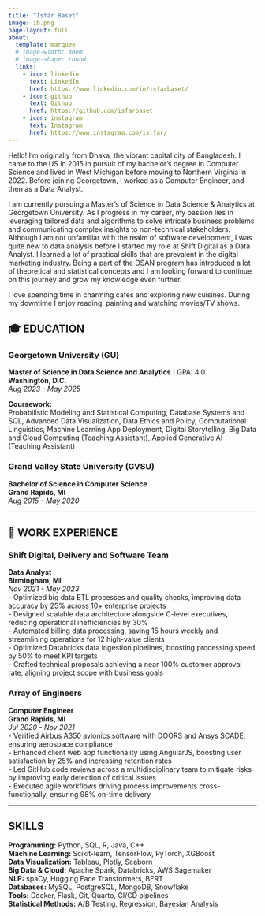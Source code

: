 ```yaml
---
title: "Isfar Baset"
image: ib.png
page-layout: full
about:
  template: marquee
  # image-width: 30em
  # image-shape: round
  links:
    - icon: linkedin
      text: LinkedIn
      href: https://www.linkedin.com/in/isfarbaset/
    - icon: github
      text: Github
      href: https://github.com/isfarbaset
    - icon: instagram
      text: Instagram
      href: https://www.instagram.com/is.far/
---
```


<style>
  h1 {
    text-align: center;
  }
  img {
    max-width: 500px; /* Adjust size here */
    height: auto; /* Maintain aspect ratio */
    display: block;
    margin: 0 auto; /* Center the image */
  }
</style>

Hello! I’m originally from Dhaka, the vibrant capital city of Bangladesh. I came to the US in 2015 in pursuit of my bachelor's degree in Computer Science and lived in West Michigan before moving to Northern Virginia in 2022. Before joining Georgetown, I worked as a Computer Engineer, and then as a Data Analyst. 

I am currently pursuing a Master's of Science in Data Science & Analytics at Georgetown University. As I progress in my career, my passion lies in leveraging tailored data and algorithms to solve intricate business problems and communicating complex insights to non-technical stakeholders. Although I am not unfamiliar with the realm of software development, I was quite new to data analysis before I started my role at Shift Digital as a Data Analyst. I learned a lot of practical skills that are prevalent in the digital marketing industry. Being a part of the DSAN program has introduced a lot of theoretical and statistical concepts and I am looking forward to continue on this journey and grow my knowledge even further.

I love spending time in charming cafes and exploring new cuisines. During my downtime I enjoy reading, painting and watching movies/TV shows. 

## 🎓 EDUCATION

### Georgetown University (GU)  
**Master of Science in Data Science and Analytics** | GPA: 4.0  
**Washington, D.C.**  
*Aug 2023 - May 2025*  

**Coursework:**  
Probabilistic Modeling and Statistical Computing, Database Systems and SQL, Advanced Data Visualization, Data Ethics and Policy, Computational Linguistics, Machine Learning App Deployment, Digital Storytelling, Big Data and Cloud Computing (Teaching Assistant), Applied Generative AI (Teaching Assistant)

### Grand Valley State University (GVSU)  
**Bachelor of Science in Computer Science**  
**Grand Rapids, MI**  
*Aug 2015 - May 2020*  

---

## 💼 WORK EXPERIENCE

### Shift Digital, Delivery and Software Team  
**Data Analyst**  
**Birmingham, MI**  
*Nov 2021 - May 2023*  
- Optimized big data ETL processes and quality checks, improving data accuracy by 25% across 10+ enterprise projects  
- Designed scalable data architecture alongside C-level executives, reducing operational inefficiencies by 30%  
- Automated billing data processing, saving 15 hours weekly and streamlining operations for 12 high-value clients  
- Optimized Databricks data ingestion pipelines, boosting processing speed by 50% to meet KPI targets  
- Crafted technical proposals achieving a near 100% customer approval rate, aligning project scope with business goals  

### Array of Engineers  
**Computer Engineer**  
**Grand Rapids, MI**  
*Jul 2020 - Nov 2021*  
- Verified Airbus A350 avionics software with DOORS and Ansys SCADE, ensuring aerospace compliance  
- Enhanced client web app functionality using AngularJS, boosting user satisfaction by 25% and increasing retention rates  
- Led GitHub code reviews across a multidisciplinary team to mitigate risks by improving early detection of critical issues  
- Executed agile workflows driving process improvements cross-functionally, ensuring 98% on-time delivery  

---

## SKILLS

**Programming:** Python, SQL, R, Java, C++  
**Machine Learning:** Scikit-learn, TensorFlow, PyTorch, XGBoost  
**Data Visualization:** Tableau, Plotly, Seaborn  
**Big Data & Cloud:** Apache Spark, Databricks, AWS Sagemaker  
**NLP:** spaCy, Hugging Face Transformers, BERT  
**Databases:** MySQL, PostgreSQL, MongoDB, Snowflake  
**Tools:** Docker, Flask, Git, Quarto, CI/CD pipelines  
**Statistical Methods:** A/B Testing, Regression, Bayesian Analysis  